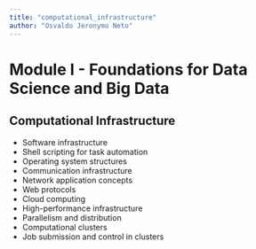 ```yaml
---
title: "computational_infrastructure"
author: "Osvaldo Jeronymo Neto"
---
```


# Module I - Foundations for Data Science and Big Data

## Computational Infrastructure
- Software infrastructure
- Shell scripting for task automation
- Operating system structures
- Communication infrastructure
- Network application concepts
- Web protocols
- Cloud computing
- High-performance infrastructure
- Parallelism and distribution
- Computational clusters
- Job submission and control in clusters